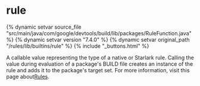 <html devsite>
<head>
  <meta name="project_path" value="/_project.yaml">
  <meta name="book_path" value="/versions/7.4.0/_book.yaml">
</head>
<body>

<h1 class="page-title" id="modules.rule">rule</h1>

{% dynamic setvar source_file "src/main/java/com/google/devtools/build/lib/packages/RuleFunction.java" %}
{% dynamic setvar version "7.4.0" %}
{% dynamic setvar original_path "/rules/lib/builtins/rule" %}
{% include "_buttons.html" %}
<!-- {% raw %} -->

A callable value representing the type of a native or Starlark rule. Calling the value during evaluation of a package's BUILD file creates an instance of the rule and adds it to the package's target set. For more information, visit this page about<a href ='https://bazel.build/versions/7.4.0/extending/rules'>Rules</a>.



</body>
</html>

<!-- {% endraw %} -->
